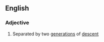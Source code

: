 ==English==

===Adjective===
{{en-adj|pos=[[twice]] [[removed]]|-}}

#  Separated by two [[generation]]s of [[descent]]